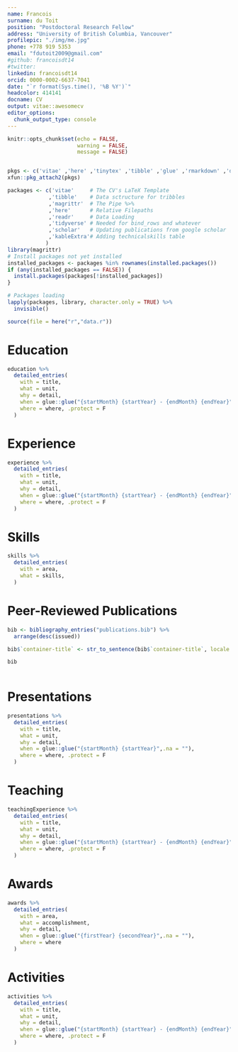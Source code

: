 ```yaml
---
name: Francois 
surname: du Toit
position: "Postdoctoral Research Fellow"
address: "University of British Columbia, Vancouver"
profilepic: "./img/me.jpg"
phone: +778 919 5353
email: "fdutoit2009@gmail.com"
#github: francoisdt14
#twitter: 
linkedin: francoisdt14
orcid: 0000-0002-6637-7041
date: "`r format(Sys.time(), '%B %Y')`"
headcolor: 414141
docname: CV
output: vitae::awesomecv
editor_options: 
  chunk_output_type: console
---
```


```r
knitr::opts_chunk$set(echo = FALSE,
                      warning = FALSE,
                      message = FALSE)


pkgs <- c('vitae' ,'here' ,'tinytex' ,'tibble' ,'glue' ,'rmarkdown' ,'dplyr', 'readr' ,'yaml')
xfun::pkg_attach2(pkgs)

packages <- c('vitae'     # The CV's LaTeX Template
             ,'tibble'    # Data sctructure for tribbles
             ,'magrittr'  # The Pipe %>%
             ,'here'      # Relative Filepaths
             ,'readr'     # Data Loading
             ,'tidyverse' # Needed for bind_rows and whatever
             ,'scholar'   # Updating publications from google scholar
             ,'kableExtra'# Adding technicalskills table
            )
library(magrittr)
# Install packages not yet installed
installed_packages <- packages %in% rownames(installed.packages())
if (any(installed_packages == FALSE)) {
  install.packages(packages[!installed_packages])
}

# Packages loading
lapply(packages, library, character.only = TRUE) %>%
  invisible()

source(file = here("r","data.r"))

```

# Education

```r

education %>%
  detailed_entries(
    with = title,
    what = unit,
    why = detail,
    when = glue::glue("{startMonth} {startYear} - {endMonth} {endYear}",.na = ""),
    where = where, .protect = F
  )

```

# Experience

```r

experience %>%
  detailed_entries(
    with = title,
    what = unit,
    why = detail,
    when = glue::glue("{startMonth} {startYear} - {endMonth} {endYear}",.na = ""),
    where = where, .protect = F
  )

```


# Skills

```r

skills %>%
  detailed_entries(
    with = area,
    what = skills,
  )

```

# Peer-Reviewed Publications

```r
bib <- bibliography_entries("publications.bib") %>%
  arrange(desc(issued))

bib$`container-title` <- str_to_sentence(bib$`container-title`, locale = "en")

bib
  
```

# Presentations

```r

presentations %>%
  detailed_entries(
    with = title,
    what = unit,
    why = detail,
    when = glue::glue("{startMonth} {startYear}",.na = ""),
    where = where, .protect = F
  )

```

# Teaching

```r

teachingExperience %>%
  detailed_entries(
    with = title,
    what = unit,
    why = detail,
    when = glue::glue("{startMonth} {startYear} - {endMonth} {endYear}",.na = ""),
    where = where, .protect = F
  )

```

# Awards

```r

awards %>%
  detailed_entries(
    with = area,
    what = accomplishment,
    why = detail,
    when = glue::glue("{firstYear} {secondYear}",.na = ""),
    where = where
  )

```

# Activities

```r

activities %>%
  detailed_entries(
    with = title,
    what = unit,
    why = detail,
    when = glue::glue("{startMonth} {startYear} - {endMonth} {endYear}",.na = ""),
    where = where, .protect = F
  )

```

